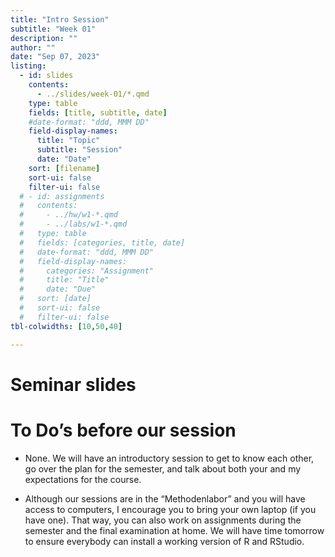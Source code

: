 ```yaml
---
title: "Intro Session"
subtitle: "Week 01"
description: ""
author: ""
date: "Sep 07, 2023"
listing:
  - id: slides
    contents:
      - ../slides/week-01/*.qmd
    type: table
    fields: [title, subtitle, date]
    #date-format: "ddd, MMM DD"
    field-display-names:
      title: "Topic"
      subtitle: "Session"
      date: "Date"
    sort: [filename]
    sort-ui: false
    filter-ui: false
  # - id: assignments
  #   contents:
  #     - ../hw/w1-*.qmd
  #     - ../labs/w1-*.qmd
  #   type: table
  #   fields: [categories, title, date]
  #   date-format: "ddd, MMM DD"
  #   field-display-names:
  #     categories: "Assignment"
  #     title: "Title"
  #     date: "Due"
  #   sort: [date]
  #   sort-ui: false
  #   filter-ui: false
tbl-colwidths: [10,50,40]

---
```


# Seminar slides

::: {#slides}
:::

# To Do's before our session

- None. We will have an introductory session to get to know each other, go
over the plan for the semester, and talk about both your and
my expectations for the course.

- Although our sessions are in the "Methodenlabor" and you
will have access to computers, I encourage you to bring your
own laptop (if you have one). That way, you can also work on
assignments during the semester and the final examination at
home. We will have time tomorrow to ensure everybody can
install a working version of R and RStudio.
